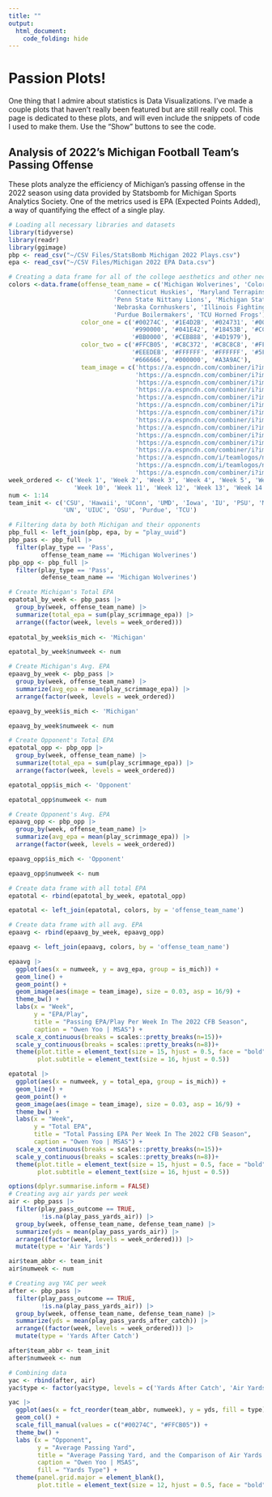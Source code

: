 ```yaml
---
title: ""
output:
  html_document:
    code_folding: hide
---
```


# Passion Plots!

One thing that I admire about statistics is Data Visualizations. I've made a couple plots that haven't really been featured but are still really cool. This page is dedicated to these plots, and will even include the snippets of code I used to make them. Use the "Show" buttons to see the code.

## Analysis of 2022's Michigan Football Team's Passing Offense

These plots analyze the efficiency of Michigan's passing offense in the 2022 season using data provided by Statsbomb for Michigan Sports Analytics Society. One of the metrics used is EPA (Expected Points Added), a way of quantifying the effect of a single play. 

```r
# Loading all necessary libraries and datasets
library(tidyverse)
library(readr)
library(ggimage)
pbp <- read_csv("~/CSV Files/StatsBomb Michigan 2022 Plays.csv")
epa <- read_csv("~/CSV Files/Michigan 2022 EPA Data.csv")

# Creating a data frame for all of the college aesthetics and other necessary parts of the plot
colors <-data.frame(offense_team_name = c('Michigan Wolverines', 'Colorado State Rams', 'Hawaii Rainbow Warriors',
                             'Connecticut Huskies', 'Maryland Terrapins', 'Iowa Hawkeyes', 'Indiana Hoosiers',
                             'Penn State Nittany Lions', 'Michigan State Spartans', 'Rutgers Scarlet Knights',
                             'Nebraska Cornhuskers', 'Illinois Fighting Illini', 'Ohio State Buckeyes',
                             'Purdue Boilermakers', 'TCU Horned Frogs'),
                    color_one = c('#00274C', '#1E4D2B', '#024731', '#000E2F', '#E03A3E', '#FFCD00',
                                  '#990000', '#041E42', '#18453B', '#CC0033', '#E41C38', '#13294B',
                                  '#BB0000', '#CEB888', '#4D1979'), 
                    color_two = c('#FFCB05', '#C8C372', '#C8C8C8', '#FFFFFF', '#FFD520', '#000000',
                                  '#EEEDEB', '#FFFFFF', '#FFFFFF', '#5F6A72', '#000000', '#E84A27',
                                  '#666666', '#000000', '#A3A9AC'),
                    team_image = c('https://a.espncdn.com/combiner/i?img=/i/teamlogos/ncaa/500/130.png',
                                   'https://a.espncdn.com/combiner/i?img=/i/teamlogos/ncaa/500/36.png',
                                   'https://a.espncdn.com/combiner/i?img=/i/teamlogos/ncaa/500/62.png',
                                   'https://a.espncdn.com/combiner/i?img=/i/teamlogos/ncaa/500/41.png',
                                   'https://a.espncdn.com/combiner/i?img=/i/teamlogos/ncaa/500/120.png',
                                   'https://a.espncdn.com/combiner/i?img=/i/teamlogos/ncaa/500/2294.png',
                                   'https://a.espncdn.com/combiner/i?img=/i/teamlogos/ncaa/500/84.png',
                                   'https://a.espncdn.com/combiner/i?img=/i/teamlogos/ncaa/500/213.png',
                                   'https://a.espncdn.com/combiner/i?img=/i/teamlogos/ncaa/500/127.png',
                                   'https://a.espncdn.com/combiner/i?img=/i/teamlogos/ncaa/500/164.png',
                                   'https://a.espncdn.com/combiner/i?img=/i/teamlogos/ncaa/500/158.png',
                                   'https://a.espncdn.com/combiner/i?img=/i/teamlogos/ncaa/500/356.png',
                                   'https://a.espncdn.com/i/teamlogos/ncaa/500/194.png',
                                   'https://a.espncdn.com/i/teamlogos/ncaa/500/2509.png',
                                   'https://a.espncdn.com/combiner/i?img=/i/teamlogos/ncaa/500/2628.png'))
week_ordered <- c('Week 1', 'Week 2', 'Week 3', 'Week 4', 'Week 5', 'Week 6', 'Week 7', 'Week 8', 'Week 9', 
                  'Week 10', 'Week 11', 'Week 12', 'Week 13', 'Week 14', 'Week 18')
num <- 1:14
team_init <- c('CSU', 'Hawaii', 'UConn', 'UMD', 'Iowa', 'IU', 'PSU', 'MSU', 'Rutgers', 
               'UN', 'UIUC', 'OSU', 'Purdue', 'TCU')

# Filtering data by both Michigan and their opponents
pbp_full <- left_join(pbp, epa, by = "play_uuid")
pbp_pass <- pbp_full |>
  filter(play_type == 'Pass',
         offense_team_name == 'Michigan Wolverines')
pbp_opp <- pbp_full |>
  filter(play_type == 'Pass',
         defense_team_name == 'Michigan Wolverines')

# Create Michigan's Total EPA
epatotal_by_week <- pbp_pass |>
  group_by(week, offense_team_name) |>
  summarize(total_epa = sum(play_scrimmage_epa)) |>
  arrange((factor(week, levels = week_ordered))) 
  
epatotal_by_week$is_mich <- 'Michigan'

epatotal_by_week$numweek <- num

# Create Michigan's Avg. EPA
epaavg_by_week <- pbp_pass |>
  group_by(week, offense_team_name) |>
  summarize(avg_epa = mean(play_scrimmage_epa)) |>
  arrange(factor(week, levels = week_ordered)) 

epaavg_by_week$is_mich <- 'Michigan'

epaavg_by_week$numweek <- num

# Create Opponent's Total EPA
epatotal_opp <- pbp_opp |>
  group_by(week, offense_team_name) |>
  summarize(total_epa = sum(play_scrimmage_epa)) |>
  arrange(factor(week, levels = week_ordered))

epatotal_opp$is_mich <- 'Opponent'

epatotal_opp$numweek <- num

# Create Opponent's Avg. EPA
epaavg_opp <- pbp_opp |>
  group_by(week, offense_team_name) |>
  summarize(avg_epa = mean(play_scrimmage_epa)) |>
  arrange(factor(week, levels = week_ordered))

epaavg_opp$is_mich <- 'Opponent'

epaavg_opp$numweek <- num

# Create data frame with all total EPA
epatotal <- rbind(epatotal_by_week, epatotal_opp)

epatotal <- left_join(epatotal, colors, by = 'offense_team_name')

# Create data frame with all avg. EPA
epaavg <- rbind(epaavg_by_week, epaavg_opp)

epaavg <- left_join(epaavg, colors, by = 'offense_team_name')
```

```r
epaavg |>
  ggplot(aes(x = numweek, y = avg_epa, group = is_mich)) + 
  geom_line() + 
  geom_point() +
  geom_image(aes(image = team_image), size = 0.03, asp = 16/9) +
  theme_bw() +
  labs(x = "Week", 
       y = "EPA/Play",
       title = "Passing EPA/Play Per Week In The 2022 CFB Season",
       caption = "Owen Yoo | MSAS") +
  scale_x_continuous(breaks = scales::pretty_breaks(n=15))+
  scale_y_continuous(breaks = scales::pretty_breaks(n=8))+
  theme(plot.title = element_text(size = 15, hjust = 0.5, face = "bold"),
        plot.subtitle = element_text(size = 16, hjust = 0.5))
```
```r
epatotal |>
  ggplot(aes(x = numweek, y = total_epa, group = is_mich)) + 
  geom_line() + 
  geom_point() +
  geom_image(aes(image = team_image), size = 0.03, asp = 16/9) +
  theme_bw() +
  labs(x = "Week", 
       y = "Total EPA",
       title = "Total Passing EPA Per Week In The 2022 CFB Season",
       caption = "Owen Yoo | MSAS") +
  scale_x_continuous(breaks = scales::pretty_breaks(n=15))+
  scale_y_continuous(breaks = scales::pretty_breaks(n=8))+
  theme(plot.title = element_text(size = 15, hjust = 0.5, face = "bold"),
        plot.subtitle = element_text(size = 16, hjust = 0.5))
```
```r
options(dplyr.summarise.inform = FALSE)
# Creating avg air yards per week
air <- pbp_pass |>
  filter(play_pass_outcome == TRUE,
         !is.na(play_pass_yards_air)) |>
  group_by(week, offense_team_name, defense_team_name) |>
  summarize(yds = mean(play_pass_yards_air)) |>
  arrange((factor(week, levels = week_ordered))) |>
  mutate(type = 'Air Yards')

air$team_abbr <- team_init
air$numweek <- num

# Creating avg YAC per week
after <- pbp_pass |>
  filter(play_pass_outcome == TRUE,
         !is.na(play_pass_yards_air)) |>
  group_by(week, offense_team_name, defense_team_name) |>
  summarize(yds = mean(play_pass_yards_after_catch)) |>
  arrange((factor(week, levels = week_ordered))) |>
  mutate(type = 'Yards After Catch')

after$team_abbr <- team_init
after$numweek <- num

# Combining data
yac <- rbind(after, air)
yac$type <- factor(yac$type, levels = c('Yards After Catch', 'Air Yards'))

yac |>
  ggplot(aes(x = fct_reorder(team_abbr, numweek), y = yds, fill = type)) +
  geom_col() +
  scale_fill_manual(values = c("#00274C", "#FFCB05")) +
  theme_bw() +
  labs (x = "Opponent",
        y = "Average Passing Yard",
        title = "Average Passing Yard, and the Comparison of Air Yards and YAC", 
        caption = "Owen Yoo | MSAS",
        fill = "Yards Type") +
  theme(panel.grid.major = element_blank(),
        plot.title = element_text(size = 12, hjust = 0.5, face = "bold"))
```

